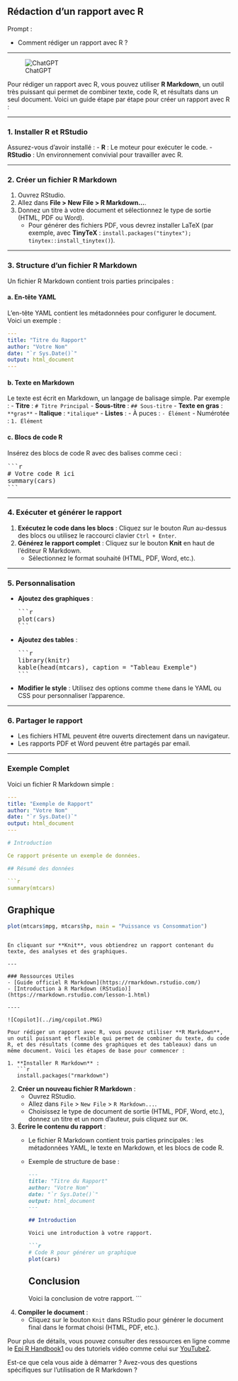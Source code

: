 ## Rédaction d'un rapport avec R

::: {.callout-note appearance="simple"}
Prompt : 

* Comment rédiger un rapport avec R ?


:::

----

![ChatGPT](../img/ChatGPT.PNG)

Pour rédiger un rapport avec R, vous pouvez utiliser **R Markdown**, un outil très puissant qui permet de combiner texte, code R, et résultats dans un seul document. Voici un guide étape par étape pour créer un rapport avec R :

---

### 1. **Installer R et RStudio**
Assurez-vous d'avoir installé :
- **R** : Le moteur pour exécuter le code.
- **RStudio** : Un environnement convivial pour travailler avec R.

---

### 2. **Créer un fichier R Markdown**
1. Ouvrez RStudio.
2. Allez dans **File > New File > R Markdown...**.
3. Donnez un titre à votre document et sélectionnez le type de sortie (HTML, PDF ou Word).
   - Pour générer des fichiers PDF, vous devrez installer LaTeX (par exemple, avec **TinyTeX** : `install.packages("tinytex"); tinytex::install_tinytex()`).

---

### 3. **Structure d'un fichier R Markdown**
Un fichier R Markdown contient trois parties principales :

#### a. **En-tête YAML**
L'en-tête YAML contient les métadonnées pour configurer le document. Voici un exemple :

```yaml
---
title: "Titre du Rapport"
author: "Votre Nom"
date: "`r Sys.Date()`"
output: html_document
---
```

#### b. **Texte en Markdown**
Le texte est écrit en Markdown, un langage de balisage simple. Par exemple :
- **Titre** : `# Titre Principal`
- **Sous-titre** : `## Sous-titre`
- **Texte en gras** : `**gras**`
- **Italique** : `*italique*`
- **Listes** :
  - À puces : `- Élément`
  - Numérotée : `1. Élément`

#### c. **Blocs de code R**
Insérez des blocs de code R avec des balises comme ceci :

<pre>
```r
# Votre code R ici
summary(cars)
```
</pre>

---

### 4. **Exécuter et générer le rapport**
1. **Exécutez le code dans les blocs** : Cliquez sur le bouton *Run* au-dessus des blocs ou utilisez le raccourci clavier `Ctrl + Enter`.
2. **Générez le rapport complet** : Cliquez sur le bouton **Knit** en haut de l'éditeur R Markdown.
   - Sélectionnez le format souhaité (HTML, PDF, Word, etc.).

---

### 5. **Personnalisation**
- **Ajoutez des graphiques** :
  <pre>
  ```r
  plot(cars)
  ```
  </pre>

- **Ajoutez des tables** :
  <pre>
  ```r
  library(knitr)
  kable(head(mtcars), caption = "Tableau Exemple")
  ```
  </pre>

- **Modifier le style** : Utilisez des options comme `theme` dans le YAML ou CSS pour personnaliser l'apparence.

---

### 6. **Partager le rapport**
- Les fichiers HTML peuvent être ouverts directement dans un navigateur.
- Les rapports PDF et Word peuvent être partagés par email.

---

### Exemple Complet

Voici un fichier R Markdown simple :

```yaml
---
title: "Exemple de Rapport"
author: "Votre Nom"
date: "`r Sys.Date()`"
output: html_document
---

# Introduction

Ce rapport présente un exemple de données.

## Résumé des données

```r
summary(mtcars)
```

## Graphique

```r
plot(mtcars$mpg, mtcars$hp, main = "Puissance vs Consommation")
```
```

En cliquant sur **Knit**, vous obtiendrez un rapport contenant du texte, des analyses et des graphiques.

---

### Ressources Utiles
- [Guide officiel R Markdown](https://rmarkdown.rstudio.com/)
- [Introduction à R Markdown (RStudio)](https://rmarkdown.rstudio.com/lesson-1.html)

----

![Copilot](../img/copilot.PNG)

Pour rédiger un rapport avec R, vous pouvez utiliser **R Markdown**, un outil puissant et flexible qui permet de combiner du texte, du code R, et des résultats (comme des graphiques et des tableaux) dans un même document. Voici les étapes de base pour commencer :

1. **Installer R Markdown** :
   ```r
   install.packages("rmarkdown")
   ```

2. **Créer un nouveau fichier R Markdown** :
   - Ouvrez RStudio.
   - Allez dans `File` > `New File` > `R Markdown...`.
   - Choisissez le type de document de sortie (HTML, PDF, Word, etc.), donnez un titre et un nom d'auteur, puis cliquez sur `OK`.

3. **Écrire le contenu du rapport** :
   - Le fichier R Markdown contient trois parties principales : les métadonnées YAML, le texte en Markdown, et les blocs de code R.
   - Exemple de structure de base :
     ```markdown
     ---
     title: "Titre du Rapport"
     author: "Votre Nom"
     date: "`r Sys.Date()`"
     output: html_document
     ---

     ## Introduction

     Voici une introduction à votre rapport.

     ```r
     # Code R pour générer un graphique
     plot(cars)
     ```

     ## Conclusion

     Voici la conclusion de votre rapport.
     ```

4. **Compiler le document** :
   - Cliquez sur le bouton `Knit` dans RStudio pour générer le document final dans le format choisi (HTML, PDF, etc.).

Pour plus de détails, vous pouvez consulter des ressources en ligne comme le [Epi R Handbook](https://epirhandbook.com/fr/new_pages/rmarkdown.fr.html)[1](https://epirhandbook.com/fr/new_pages/rmarkdown.fr.html) ou des tutoriels vidéo comme celui sur [YouTube](https://www.youtube.com/watch?v=lFdB4fIAcLM)[2](https://www.youtube.com/watch?v=lFdB4fIAcLM).

Est-ce que cela vous aide à démarrer ? Avez-vous des questions spécifiques sur l'utilisation de R Markdown ?